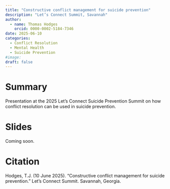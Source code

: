 ```yaml
---
title: "Constructive conflict management for suicide prevention"
description: "Let’s Connect Summit, Savannah"
author:
  - name: Thomas Hodges
    orcid: 0000-0002-5184-7346
date: 2025-06-10
categories: 
  - Conflict Resolution
  - Mental Health
  - Suicide Prevention
#image: 
draft: false
---
```


# Summary

Presentation at the 2025 Let's Connect Suicide Prevention Summit on how conflict resolution can be used in suicide prevention.

# Slides

Coming soon.

# Citation

Hodges, T.J. (10 June 2025). “Constructive conflict management for suicide prevention.” Let’s Connect Summit. Savannah, Georgia.
